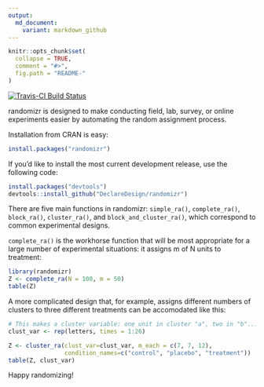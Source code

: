 ```yaml
---
output:
  md_document:
    variant: markdown_github
---
```


<!-- README.md is generated from README.Rmd. Please edit that file -->

```r
knitr::opts_chunk$set(
  collapse = TRUE,
  comment = "#>",
  fig.path = "README-"
)
```

[![Travis-CI Build Status](https://travis-ci.org/DeclareDesign/randomizr.svg?branch=master)](https://travis-ci.org/DeclareDesign/randomizr)

randomizr is designed to make conducting field, lab, survey, or online experiments easier by automating the random assignment process.  

Installation from CRAN is easy:

```r
install.packages("randomizr")
```

If you'd like to install the most current development release, use the following code:

```r
install.packages("devtools")
devtools::install_github("DeclareDesign/randomizr")
```

There are five main functions in randomizr: `simple_ra()`, `complete_ra()`, `block_ra()`, `cluster_ra()`, and `block_and_cluster_ra()`, which correspond to common experimental designs. 

`complete_ra()` is the workhorse function that will be most appropriate for a large number of experimental situations: it assigns m of N units to treatment:

```r
library(randomizr)
Z <- complete_ra(N = 100, m = 50)
table(Z)
```

A more complicated design that, for example, assigns different numbers of clusters to three different treatments can be accomodated like this:

```r
# This makes a cluster variable: one unit in cluster "a", two in "b"...
clust_var <- rep(letters, times = 1:26)

Z <- cluster_ra(clust_var=clust_var, m_each = c(7, 7, 12),
                condition_names=c("control", "placebo", "treatment"))
table(Z, clust_var)
```

Happy randomizing!
